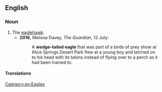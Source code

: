 ==English==

===Noun===
{{en-noun|head=[[wedge]]-[[tailed]] [[eagle]]}}

# The [[eaglehawk]].
#* '''2016''', Melissa Davey, ''The Guardian'', 12 July:
#*: A '''wedge-tailed eagle''' that was part of a birds of prey show at Alice Springs Desert Park flew at a young boy and latched on to his head with its talons instead of flying over to a perch as it had been trained to.

====Translations====
{{trans-see|eaglehawk}}

[[Category:en:Eagles]]